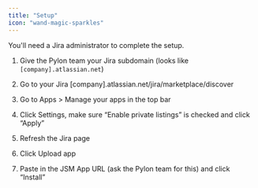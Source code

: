 ```yaml
---
title: "Setup"
icon: "wand-magic-sparkles"
---
```


<Note>You'll need a Jira administrator to complete the setup.</Note>

1. Give the Pylon team your Jira subdomain (looks like
   `[company].atlassian.net`)
2. Go to your Jira [company].atlassian.net/jira/marketplace/discover

3. Go to Apps > Manage your apps in the top bar

4. Click Settings, make sure “Enable private listings” is checked and click
   “Apply”

5. Refresh the Jira page

6. Click Upload app

7. Paste in the JSM App URL (ask the Pylon team for this) and click “Install”
